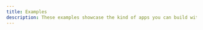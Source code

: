 ```yaml
---
title: Examples
description: These examples showcase the kind of apps you can build with URPC.
---
```


<DemoGrid>
  <DemoCard
    title="UniWeb3 Balance Query"
    description="Next.js application example using URPC and UniWeb3 for wallet operations"
    image="/urpc/examples/1.jpg"
    demoUrl="https://playground.uni-labs.org/uniweb3"
    sourceUrl="https://github.com/unify-procotol/playground"
  />
  
  <DemoCard
    title="Todo App Demo"
    description="Todo application example built with UniRender and URPC"
    image="/urpc/examples/2.jpg"
    demoUrl="https://playground.uni-labs.org/todo-app-demo"
    sourceUrl="https://github.com/unify-procotol/playground"
  />

  <DemoCard
    title="URPC + Mastra Plugin"
    description="Intelligent data operations assistant based on URPC + Mastra Plugin"
    image="/urpc/examples/3.jpg"
    demoUrl="https://playground.uni-labs.org/mastra-plugin"
    sourceUrl="https://github.com/unify-procotol/playground"
  />
</DemoGrid>
